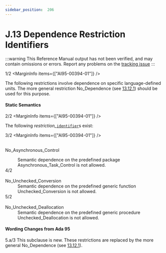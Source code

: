 ```yaml
---
sidebar_position:  206
---
```


# J.13 Dependence Restriction Identifiers

:::warning
This Reference Manual output has not been verified,
and may contain omissions or errors.
Report any problems on the [tracking issue](https://github.com/ada-lang-io/ada-lang-io/issues/20)
:::


<MarginText>1/2</MarginText>
<MarginInfo items={["AI95-00394-01"]} />
<p>The following restrictions involve dependence on specific language-defined units. The more general restriction No_Dependence (see <a href="../AA-13/AA-13.12#Subclause_13.12.1">13.12.1</a>) should be used for this purpose. <br /></p>


#### Static Semantics

<MarginText>2/2</MarginText>
<MarginInfo items={["AI95-00394-01"]} />
<p>The following <em>restriction_</em><code><a href="../AA-2/AA-2.3#S0002">identifier</a></code>s exist:<br /></p>

<MarginText>3/2</MarginText>
<MarginInfo items={["AI95-00394-01"]} />
<dt><br/>No_Asynchronous_Control </dt>
<dl>
<dd>Semantic dependence on the predefined package Asynchronous_Task_Control is not allowed.<br /></dd>
<MarginText>4/2</MarginText>
<MarginInfo items={["AI95-00394-01"]} />
<dt><br/>No_Unchecked_Conversion </dt>
<dd>Semantic dependence on the predefined generic function Unchecked_Conversion is not allowed.<br /></dd>
<MarginText>5/2</MarginText>
<MarginInfo items={["AI95-00394-01"]} />
<dt><br/>No_Unchecked_Deallocation </dt>
<dd>Semantic dependence on the predefined generic procedure Unchecked_Deallocation is not allowed.<br /></dd>
</dl>

#### Wording Changes from Ada 95

<AnnotatedOnly>
<MarginText>5.a/3</MarginText>
<MarginInfo items={["AI95-00394-01", "AI05-0299-1"]} />
<Admonition type="aarm" aarm="note">
This subclause is new. These restrictions are replaced by the more general No_Dependence (see <a href="../AA-13/AA-13.12#Subclause_13.12.1">13.12.1</a>). <br /></Admonition>
</AnnotatedOnly>

